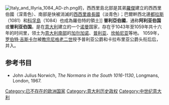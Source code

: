 [[File:Italy_and_Illyria_1084_AD-zh.png|thumb]]的{{link-it|普利亚和卡拉布里亚公国|Ducato di Puglia e Calabria}}，西西里島北部是其弟[[魯傑羅一世_(西西里)|羅傑]]建立的西西里伯國（深青色）、南部是快被消滅的[[西西里酋長國|西西里酋長國]]（淡青色）；巴爾幹西北邊[[都拉斯|都拉斯]]（1081）和[[科孚島|科孚島]]（1084）也成為羅伯特的領土]]
'''普利亞伯國'''，通称'''阿利亚伯国'''或'''普利亚伯国'''。是{{link-it|铁臂威廉|William Iron Arm}}在[[意大利|意大利]]建立的一个[[诺曼|诺曼]]国家，存在于1043年至1059年共十六年的时间里，领土为[[意大利南部|意大利南部]]的[[加尔加诺|加尔加诺]]、[[普利亚|普利亚]]、[[坎帕尼亚|坎帕尼亚]]等地。
1059年，[[罗伯特·吉斯卡尔|罗伯特·吉斯卡尔]]被[[尼各老二世|教宗尼格老二世]]授予普利亚公爵和卡拉布里亚公爵头衔后后，并入{{link-it|普利亚和卡拉布里亚公国|Ducato di Puglia e Calabria}}。


== 参考书目 ==
* John Julius Norwich, ''The Normans in the South 1016-1130'', Longmans, London, 1967.

{{history-stub}}

[[Category:已不存在的欧洲国家|Category:已不存在的欧洲国家]]
[[Category:意大利历史政权|Category:意大利历史政权]]
[[Category:中世纪意大利|Category:中世纪意大利]]